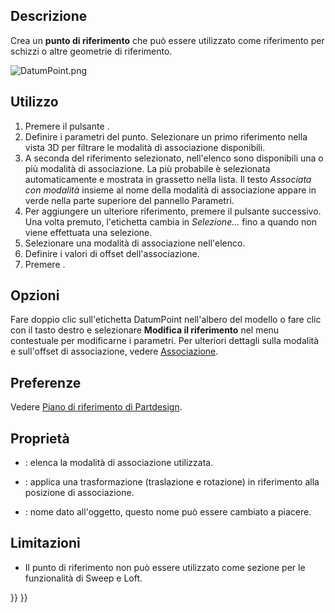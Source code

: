 <languages/>

{{Docnav/it
|[[PartDesign_Line/it|Creare una linea di riferimento]]
|[[PartDesign_CoordinateSystem/it|Creare un sistema di coordinate locali]]
|[[PartDesign_Workbench/it|PartDesign]]
|IconL=PartDesign_Line.svg‎
|IconR=PartDesign_CoordinateSystem.svg
|IconC=Workbench_PartDesign.svg
}}

{{VeryImportantMessage|Questo strumento non è disponibile nella {{VersionPlus/it|1.1}}. Utilizzare invece [[Part_DatumPoint/it|Punto di riferimento di Part]].}}

{{GuiCommand
|Name=PartDesign Point
|Name/it=Crea punto di riferimento
|MenuLocation=Part Design → Crea un riferimento → Crea punto di riferimento
|Workbenches=[[PartDesign_Workbench/it|PartDesign]]
|Version=0.17
|SeeAlso=[[PartDesign_Line/it|Linea di riferimento]], [[PartDesign_Plane/it|Piano di riferimento]]
}}

<span id="Description"></span>
==Descrizione==

Crea un '''punto di riferimento''' che può essere utilizzato come riferimento per schizzi o altre geometrie di riferimento.

[[File:DatumPoint.png]]
{{Caption|Un punto di riferimento associato a una sfera con un offset di {{Value|2}} nella direzione Z}}

<span id="Usage"></span>
==Utilizzo==

# Premere il pulsante {{Button|[[Image:PartDesign_Point.svg|24px]] '''Punto di riferimento'''}}.
# Definire i parametri del punto. Selezionare un primo riferimento nella vista 3D per filtrare le modalità di associazione disponibili.
# A seconda del riferimento selezionato, nell'elenco sono disponibili una o più modalità di associazione. La più probabile è selezionata automaticamente e mostrata in grassetto nella lista. Il testo ''Associata con modalità'' insieme al nome della modalità di associazione appare in verde nella parte superiore del pannello Parametri.
# Per aggiungere un ulteriore riferimento, premere il pulsante {{Button|Riferimento}} successivo. Una volta premuto, l'etichetta cambia in ''Selezione...'' fino a quando non viene effettuata una selezione.
# Selezionare una modalità di associazione nell'elenco.
# Definire i valori di offset dell'associazione.
# Premere {{Button|OK}}.

<span id="Options"></span>
== Opzioni ==

Fare doppio clic sull'etichetta DatumPoint nell'albero del modello o fare clic con il tasto destro e selezionare '''Modifica il riferimento''' nel menu contestuale per modificarne i parametri. Per ulteriori dettagli sulla modalità e sull'offset di associazione, vedere [[Part_EditAttachment/it|Associazione]].

<span id="Preferences"></span>
==Preferenze==

Vedere [[PartDesign_Plane/it#Preferenze|Piano di riferimento di Partdesign]].

<span id="Properties"></span>
== Proprietà ==

* {{PropertyData/it|MapMode}}: elenca la modalità di associazione utilizzata.
* {{PropertyData/it|Attachment Offset}}: applica una trasformazione (traslazione e rotazione) in riferimento alla posizione di associazione.
* {{PropertyData/it|Label}}: nome dato all'oggetto, questo nome può essere cambiato a piacere.

<span id="Limitations"></span>
==Limitazioni==

* Il punto di riferimento non può essere utilizzato come sezione per le funzionalità di Sweep e Loft.


{{Docnav/it
|[[PartDesign_Line/it|Creare una linea di riferimento]]
|[[PartDesign_CoordinateSystem/it|Creare un sistema di coordinate locali]]
|[[PartDesign_Workbench/it|PartDesign]]
|IconL=PartDesign_Line.svg‎
|IconR=PartDesign_CoordinateSystem.svg
|IconC=Workbench_PartDesign.svg
}}

{{PartDesign Tools navi{{#translation:}}}}
{{Userdocnavi{{#translation:}}}}